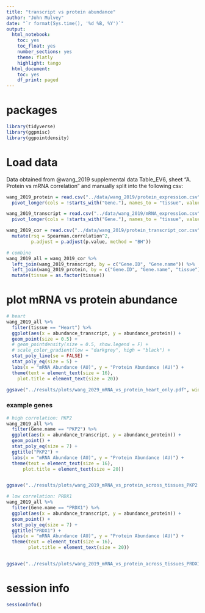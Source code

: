 ```yaml
---
title: "transcript vs protein abundance"
author: "John Mulvey"
date: "`r format(Sys.time(), '%d %B, %Y')`"
output:
  html_notebook:
    toc: yes
    toc_float: yes
    number_sections: yes
    theme: flatly
    highlight: tango
  html_document:
    toc: yes
    df_print: paged
---
```


# packages
```r
library(tidyverse)
library(ggpmisc)
library(ggpointdensity)
```


# Load data
Data obtained from @wang_2019 supplemental data Table_EV6, sheet "A. Protein vs mRNA correlation" and manually split into the following csv:
```r
wang_2019_protein = read.csv("../data/wang_2019/protein_expression.csv") %>%
  pivot_longer(cols = !starts_with("Gene."), names_to = "tissue", values_to = "abundance_protein")

wang_2019_transcript = read.csv("../data/wang_2019/mRNA_expression.csv") %>%
  pivot_longer(cols = !starts_with("Gene."), names_to = "tissue", values_to = "abundance_transcript")

wang_2019_cor = read.csv("../data/wang_2019/protein_transcript_cor.csv") %>%
  mutate(rsq = Spearman.correlation^2,
         p.adjust = p.adjust(p.value, method = "BH"))
```


```r
# combine
wang_2019_all = wang_2019_cor %>%
  left_join(wang_2019_transcript, by = c("Gene.ID", "Gene.name")) %>%
  left_join(wang_2019_protein, by = c("Gene.ID", "Gene.name", "tissue")) %>%
  mutate(tissue = as.factor(tissue))
```


# plot mRNA vs protein abundance
```r
# heart
wang_2019_all %>%
  filter(tissue == "Heart") %>%
  ggplot(aes(x = abundance_transcript, y = abundance_protein)) +
  geom_point(size = 0.5) +
  # geom_pointdensity(size = 0.5, show.legend = F) +
  # scale_color_gradient(low = "darkgrey", high = "black") +
  stat_poly_line(se = FALSE) +
  stat_poly_eq(size = 5) +
  labs(x = "mRNA Abundance (AU)", y = "Protein Abundance (AU)") +
  theme(text = element_text(size = 16),
    plot.title = element_text(size = 20))

ggsave("../results/plots/wang_2029_mRNA_vs_protein_heart_only.pdf", width = 5, height = 5)
```



### example genes
```r
# high correlation: PKP2
wang_2019_all %>%
  filter(Gene.name == "PKP2") %>%
  ggplot(aes(x = abundance_transcript, y = abundance_protein)) +
  geom_point() +
  stat_poly_eq(size = 7) +
  ggtitle("PKP2") +
  labs(x = "mRNA Abundance (AU)", y = "Protein Abundance (AU)") +
  theme(text = element_text(size = 16),
      plot.title = element_text(size = 20))


ggsave("../results/plots/wang_2019_mRNA_vs_protein_across_tissues_PKP2.pdf", width = 5, height = 5)

# low correlation: PRDX1
wang_2019_all %>%
  filter(Gene.name == "PRDX1") %>%
  ggplot(aes(x = abundance_transcript, y = abundance_protein)) +
  geom_point() +
  stat_poly_eq(size = 7) +
  ggtitle("PRDX1") +
  labs(x = "mRNA Abundance (AU)", y = "Protein Abundance (AU)") +
  theme(text = element_text(size = 16),
        plot.title = element_text(size = 20))


ggsave("../results/plots/wang_2019_mRNA_vs_protein_across_tissues_PRDX1.pdf", width = 5, height = 5)
```


# session info
```r
sessionInfo()
```


